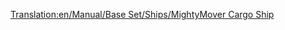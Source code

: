 [[Translation:en/Manual/Base Set/Ships/MightyMover Cargo Ship]]
{{en/Manual/Base Set/Ships/Ships|Name=MightyMover Cargo Ship
|Image=[[File:en/Manual/Base Set/Ships/Toylandcargoship.png|MightyMover Cargo Ship]]
|Cost=£24,375 ($48,750)
|Speed=24 km/h (15 mph)
|Annual=£2,460 ($4,920)
|Designed=1946
|Lifespan=30 years
|Capacity=160 bags of sweets
|Description=Refitable to all but passengers.
|Real-life=Fictional.
}}